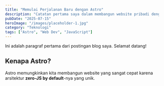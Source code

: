 ---
title: "Memulai Perjalanan Baru dengan Astro"
description: "Catatan pertama saya dalam membangun website pribadi dengan Astro, React, dan Tailwind CSS untuk performa yang luar biasa."
pubDate: "2025-07-15"
heroImage: "/images/placeholder-1.jpg"
category: "Teknologi"
tags: ["Astro", "Web Dev", "JavaScript"]
---

Ini adalah paragraf pertama dari postingan blog saya. Selamat datang!

## Kenapa Astro?
Astro memungkinkan kita membangun website yang sangat cepat karena arsitektur **zero-JS by default**-nya yang unik.